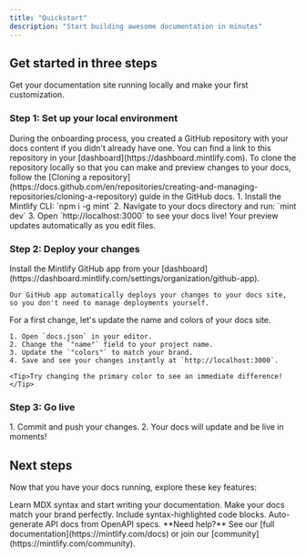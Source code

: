 ```yaml
---
title: "Quickstart"
description: "Start building awesome documentation in minutes"
---
```


## Get started in three steps

Get your documentation site running locally and make your first customization.

### Step 1: Set up your local environment

<AccordionGroup>
    <Accordion icon="copy" title="Clone your docs locally">
        During the onboarding process, you created a GitHub repository with your
        docs content if you didn't already have one. You can find a link to this
        repository in your [dashboard](https://dashboard.mintlify.com). To clone
        the repository locally so that you can make and preview changes to your
        docs, follow the [Cloning a
        repository](https://docs.github.com/en/repositories/creating-and-managing-repositories/cloning-a-repository)
        guide in the GitHub docs.
    </Accordion>
    <Accordion icon="rectangle-terminal" title="Start the preview server">
        1. Install the Mintlify CLI: `npm i -g mint` 2. Navigate to your docs
        directory and run: `mint dev` 3. Open `http://localhost:3000` to see
        your docs live!
        <Tip>Your preview updates automatically as you edit files.</Tip>
    </Accordion>
</AccordionGroup>

### Step 2: Deploy your changes

<AccordionGroup>
  <Accordion icon="github" title="Install our GitHub app">
    Install the Mintlify GitHub app from your [dashboard](https://dashboard.mintlify.com/settings/organization/github-app).
    
    Our GitHub app automatically deploys your changes to your docs site, so you don't need to manage deployments yourself.
</Accordion>
<Accordion icon="palette" title="Update your site name and colors">
    For a first change, let's update the name and colors of your docs site.

    1. Open `docs.json` in your editor.
    2. Change the `"name"` field to your project name.
    3. Update the `"colors"` to match your brand.
    4. Save and see your changes instantly at `http://localhost:3000`.

    <Tip>Try changing the primary color to see an immediate difference!</Tip>

  </Accordion>
</AccordionGroup>

### Step 3: Go live

<Accordion icon="rocket" title="Publish your docs">
    1. Commit and push your changes. 2. Your docs will update and be live in
    moments!
</Accordion>

## Next steps

Now that you have your docs running, explore these key features:

<CardGroup cols={2}>

<Card title="Write Content" icon="pen-to-square" href="/essentials/markdown">
    Learn MDX syntax and start writing your documentation.
</Card>

<Card title="Customize style" icon="palette" href="/essentials/settings">
    Make your docs match your brand perfectly.
</Card>

<Card title="Add code examples" icon="square-code" href="/essentials/code">
    Include syntax-highlighted code blocks.
</Card>

<Card title="API documentation" icon="code" href="/api-reference/introduction">
    Auto-generate API docs from OpenAPI specs.
</Card>

</CardGroup>

<Note>
    **Need help?** See our [full documentation](https://mintlify.com/docs) or
    join our [community](https://mintlify.com/community).
</Note>
